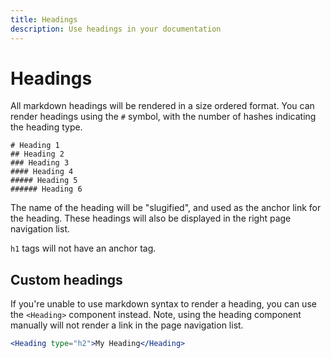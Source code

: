 ```yaml
---
title: Headings
description: Use headings in your documentation
---
```


# Headings

All markdown headings will be rendered in a size ordered format. You can render headings using the `#` symbol,
with the number of hashes indicating the heading type.

```
# Heading 1
## Heading 2
### Heading 3
#### Heading 4
##### Heading 5
###### Heading 6
```

The name of the heading will be "slugified", and used as the anchor link for the heading. These headings
will also be displayed in the right page navigation list.

<Info>`h1` tags will not have an anchor tag.</Info>

## Custom headings

If you're unable to use markdown syntax to render a heading, you can use the `<Heading>` component instead.
Note, using the heading component manually will not render a link in the page navigation list.

```jsx
<Heading type="h2">My Heading</Heading>
```
